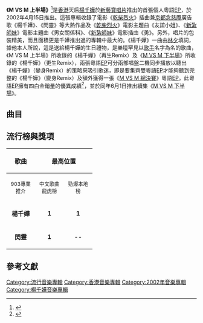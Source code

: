 {{Infobox Album | <!-- See Wikipedia:WikiProject_Albums -->
| Name        = M VS M 上半場
| Type        = [[專輯|專輯]]
| Artist      = [[楊千嬅|楊千嬅]]
| Cover       = 
| Released    = 2002年4月15日 ([[香港|香港]])
| Recorded    = 2002年
| Genre       = [[粵語流行音樂|粵語流行音樂]]
| Length      = 
| Label       = [[新藝寶唱片|新藝寶唱片]]
| Producer    = 
| 
| 
| Last album  = [[Miriam_(唱片)|Miriam]]<br />(2001)
| This album  = '''M VS M 上半場'''<br />(2002)
| Next album  = [[M_VS_M_下半場及M_VS_M_總決賽|M VS M 下半場及M VS M 總決賽]]<br />(2002)
}}
'''《M VS M 上半場》'''<ref>{{cite web|title=M VS M 上半場|url=https://www.yesasia.com/global/mvsm%E4%B8%8A%E5%8D%8A%E5%A0%B4/1001830407-0-0-0-zh_TW/info.html|website=yesasia|accessdate=2002-04-15|archive-date=2019-04-25|archive-url=https://web.archive.org/web/20190425062832/https://www.yesasia.com/global/mvsm%E4%B8%8A%E5%8D%8A%E5%A0%B4/1001830407-0-0-0-zh_TW/info.html|dead-url=no}}</ref>是[[香港|香港]]天后[[楊千嬅|楊千嬅]]於[[新藝寶唱片|新藝寶唱片]]推出的首張個人粵語[[EP|EP]]，於2002年4月15日推出。這張專輯收錄了電影《[[乾柴烈火|乾柴烈火]]》插曲兼[[京都念慈庵|京都念慈庵]]廣告歌《楊千嬅》、《閃靈》等大熱作品及《[[乾柴烈火|乾柴烈火]]》電影主題曲《友誼小姐》、《[[新紮師妹|新紮師妹]]》電影主題曲《男女關係科》、《[[新紮師妹|新紮師妹]]》電影插曲《勇》。另外，唱片的包裝精美，而且面積更是千嬅推出過的專輯中最大的。《楊千嬅》一曲由[[林夕|林夕]]填詞，據他本人所說，這是送給楊千嬅的生日禮物，是樂壇罕見以[[歌手|歌手]]名字為名的歌曲，《M VS M 上半場》所收錄的《楊千嬅》（再生Remix）及《[[M_VS_M_下半場及M_VS_M_總決賽|M VS M 下半場]]》所收錄的《楊千嬅》（更生Remix），兩張粵語[[EP|EP]]可分兩部唱盤二機同步播放以聽出《楊千嬅》（變身Remix）的策略來吸引歌迷，即是要集齊雙粵語[[EP|EP]]才能夠聽到完整的《楊千嬅》（變身Remix）及額外獲得一張《[[M_VS_M_下半場及M_VS_M_總決賽|M VS M 總決賽]]》粵語[[EP|EP]]。此粵語[[EP|EP]]擁有四白金銷量的優異成績<ref>{{cite web|title=本地金唱片|url=https://web.archive.org/web/20070418224205/http://www.gold-label.com.hk/artist_profile.php?lang=chi&id=1|archivedate=2002年|df=}}</ref>，並於同年6月1日推出續集《[[M_VS_M_下半場及M_VS_M_總決賽|M VS M 下半場]]》。

==曲目==
{{Tracklist
| collapsed = 
| headline = 
| font_size = 
| total_length = 28:27

| all_writing = 
| all_music = 
| all_lyrics = 
| all_arranger = 
| all_producer = 
| all_note = 

| extra_column =

| title1 = 楊千嬅
| note1 = 
| longnote1 = '''第一主打'''<br>電影《[[乾柴烈火|乾柴烈火]]》插曲<br>[[京都念慈庵|京都念慈庵]]廣告歌
| music1 = [[Eric_Kwok|Eric Kwok]]
| lyrics1 = [[林夕|林夕]]
| arranger1 = Eric Kwok
| producer1 = Eric Kwok<br>[[于逸堯|-{于}-逸堯]]
| extra1 = 
| length1 = 3:24

| title2 = 香港小姐
| note2 = 
| longnote2 = 
| music2 = -{于}-逸堯
| lyrics2 = 林夕
| arranger2 = -{于}-逸堯
| producer2 = [[蔡德才|蔡德才]]<br>-{于}-逸堯
| extra2 = 
| length2 = 3:26

| title3 = 閃靈
| note3 = 
| longnote3 = '''第二主打'''
| music3 = [[伍樂城|伍樂城]]
| lyrics3 = 林夕
| arranger3 = 伍樂城
| producer3 = 伍樂城
| extra3 = 
| length3 = 3:46

| title4 = 友誼小姐
| note4 = 
| longnote4 = 電影《[[乾柴烈火|乾柴烈火]]》主題曲
| music4 = 蔡德才
| lyrics4 = 林夕
| arranger4 = 蔡德才
| producer4 = 蔡德才
| extra4 = 
| length4 = 3:18

| title5 = 男女關係科
| note5 = 
| longnote5 = 電影《[[新紮師妹|新紮師妹]]》主題曲
| music5 = [[梁翹柏|梁翹柏]]
| lyrics5 = -{于}-逸堯
| arranger5 = 梁翹柏
| producer5 = -{于}-逸堯<br>蔡德才
| extra5 = 
| length5 = 3:53

| title6 = 勇
| note6 = 
| longnote6 = 電影《[[新紮師妹|新紮師妹]]》插曲
| music6 = [[Barry_Chung|Barry Chung]]
| lyrics6 = [[黃偉文|黃偉文]]
| arranger6 = Barry Chung
| producer6 = -{于}-逸堯<br>蔡德才
| extra6 = 
| length6 = 3:44

| title7 = 塔羅迷
| note7 = 
| longnote7 = 
| music7 = [[雷頌德|雷頌德]]
| lyrics7 = 林夕
| arranger7 = [[Ted_Lo|Ted Lo]]
| producer7 = 雷頌德
| extra7 = 
| length7 = 3:39

| title8 = 楊千嬅
| note8 = 再生版
| longnote8 = 
| music8 = Eric Kwok
| lyrics8 = 林夕
| arranger8 = Eric Kwok
| producer8 = Eric Kwok<br>-{于}-逸堯
| extra8 = 
| length8 = 
}}

== 流行榜與獎項 ==

{| class="wikitable"
|- bgcolor="#CCCCCC"
!align="center" rowspan="2" | 歌曲
!align="center" colspan="4" | 最高位置
!align="center" rowspan="2" | 獎項
|- bgcolor="#FFFFFF"
! width="60"|<small>903專業推介</small>
! width="60"|<small>中文歌曲龍虎榜</small>
! width="60"|<small>勁爆本地榜</small>
! width="60"|<small>勁歌金榜</small>
|- 
| align="center"|'''楊千嬅''' || align="center"|'''1''' || align="center"|'''1''' || align="center"|2 || align="center"|'''1''' || align="center"|<small>勁歌金曲第一季季選 - 得獎歌曲<br />十大勁歌金曲頒獎典禮 - 十大勁歌金曲</small>
|- 
| align="center"|'''閃靈''' || align="center"|'''1''' || align="center"|-- || align="center"|'''1''' || align="center"|'''1''' || align="center"|<small>勁歌金曲第二季季選 - 得獎歌曲<br />新城勁爆頒獎禮 - 新城勁爆歌曲<br />加拿大中文電台 - 溫哥華最受歡迎十大歌曲<br />加拿大中文電台 - 全國十大歌曲</small>
|}

== 參考文獻 ==
{{Reflist|2}}


{{楊千嬅}}
{{楊千嬅歌曲}}
{{新紮師妹系列}}
{{楊千嬅香港四台歌曲獎項}}
[[Category:流行音樂專輯|Category:流行音樂專輯]]
[[Category:香港音樂專輯|Category:香港音樂專輯]]
[[Category:2002年音樂專輯|Category:2002年音樂專輯]]
[[Category:楊千嬅音樂專輯|Category:楊千嬅音樂專輯]]